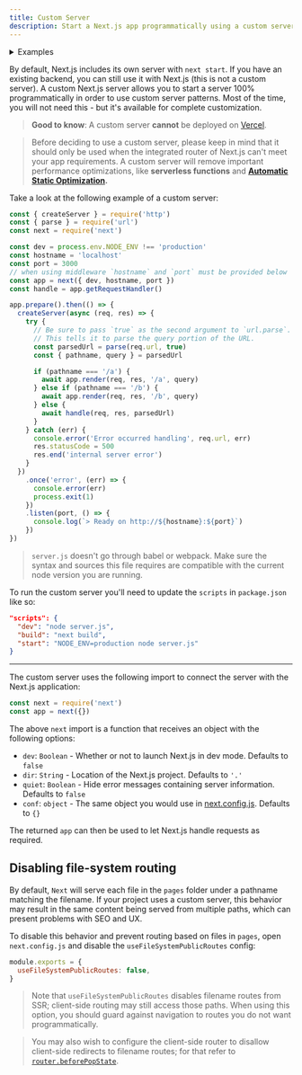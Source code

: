 ```yaml
---
title: Custom Server
description: Start a Next.js app programmatically using a custom server.
---
```


<details>
  <summary>
    Examples
  </summary>

- [Custom Server](https://github.com/vercel/next.js/tree/canary/examples/custom-server)
- [SSR Caching](https://github.com/vercel/next.js/tree/canary/examples/ssr-caching)

</details>

By default, Next.js includes its own server with `next start`. If you have an existing backend, you can still use it with Next.js (this is not a custom server). A custom Next.js server allows you to start a server 100% programmatically in order to use custom server patterns. Most of the time, you will not need this - but it's available for complete customization.

> **Good to know**: A custom server **cannot** be deployed on [Vercel](https://vercel.com/solutions/nextjs).

> Before deciding to use a custom server, please keep in mind that it should only be used when the integrated router of Next.js can't meet your app requirements. A custom server will remove important performance optimizations, like **serverless functions** and **[Automatic Static Optimization](/docs/pages/building-your-application/rendering/automatic-static-optimization).**

Take a look at the following example of a custom server:

```js filename="server.js"
const { createServer } = require('http')
const { parse } = require('url')
const next = require('next')

const dev = process.env.NODE_ENV !== 'production'
const hostname = 'localhost'
const port = 3000
// when using middleware `hostname` and `port` must be provided below
const app = next({ dev, hostname, port })
const handle = app.getRequestHandler()

app.prepare().then(() => {
  createServer(async (req, res) => {
    try {
      // Be sure to pass `true` as the second argument to `url.parse`.
      // This tells it to parse the query portion of the URL.
      const parsedUrl = parse(req.url, true)
      const { pathname, query } = parsedUrl

      if (pathname === '/a') {
        await app.render(req, res, '/a', query)
      } else if (pathname === '/b') {
        await app.render(req, res, '/b', query)
      } else {
        await handle(req, res, parsedUrl)
      }
    } catch (err) {
      console.error('Error occurred handling', req.url, err)
      res.statusCode = 500
      res.end('internal server error')
    }
  })
    .once('error', (err) => {
      console.error(err)
      process.exit(1)
    })
    .listen(port, () => {
      console.log(`> Ready on http://${hostname}:${port}`)
    })
})
```

> `server.js` doesn't go through babel or webpack. Make sure the syntax and sources this file requires are compatible with the current node version you are running.

To run the custom server you'll need to update the `scripts` in `package.json` like so:

```json
"scripts": {
  "dev": "node server.js",
  "build": "next build",
  "start": "NODE_ENV=production node server.js"
}
```

---

The custom server uses the following import to connect the server with the Next.js application:

```js
const next = require('next')
const app = next({})
```

The above `next` import is a function that receives an object with the following options:

- `dev`: `Boolean` - Whether or not to launch Next.js in dev mode. Defaults to `false`
- `dir`: `String` - Location of the Next.js project. Defaults to `'.'`
- `quiet`: `Boolean` - Hide error messages containing server information. Defaults to `false`
- `conf`: `object` - The same object you would use in [next.config.js](/docs/pages/api-reference/next-config-js). Defaults to `{}`

The returned `app` can then be used to let Next.js handle requests as required.

## Disabling file-system routing

By default, `Next` will serve each file in the `pages` folder under a pathname matching the filename. If your project uses a custom server, this behavior may result in the same content being served from multiple paths, which can present problems with SEO and UX.

To disable this behavior and prevent routing based on files in `pages`, open `next.config.js` and disable the `useFileSystemPublicRoutes` config:

```js filename="next.config.js"
module.exports = {
  useFileSystemPublicRoutes: false,
}
```

> Note that `useFileSystemPublicRoutes` disables filename routes from SSR; client-side routing may still access those paths. When using this option, you should guard against navigation to routes you do not want programmatically.

> You may also wish to configure the client-side router to disallow client-side redirects to filename routes; for that refer to [`router.beforePopState`](/docs/pages/api-reference/functions/use-router#routerbeforepopstate).
